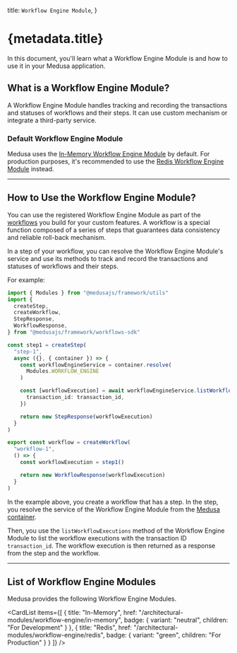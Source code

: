 
  title: `Workflow Engine Module`,
}

# {metadata.title}

In this document, you'll learn what a Workflow Engine Module is and how to use it in your Medusa application.

## What is a Workflow Engine Module?

A Workflow Engine Module handles tracking and recording the transactions and statuses of workflows and their steps. It can use custom mechanism or integrate a third-party service.

### Default Workflow Engine Module

Medusa uses the [In-Memory Workflow Engine Module](./in-memory/page.mdx) by default. For production purposes, it's recommended to use the [Redis Workflow Engine Module](./redis/page.mdx) instead.

---

## How to Use the Workflow Engine Module?

You can use the registered Workflow Engine Module as part of the [workflows](!docs!/learn/fundamentals/workflows) you build for your custom features. A workflow is a special function composed of a series of steps that guarantees data consistency and reliable roll-back mechanism.

In a step of your workflow, you can resolve the Workflow Engine Module's service and use its methods to track and record the transactions and statuses of workflows and their steps.

For example:

```ts
import { Modules } from "@medusajs/framework/utils"
import { 
  createStep,
  createWorkflow,
  StepResponse,
  WorkflowResponse,
} from "@medusajs/framework/workflows-sdk"

const step1 = createStep(
  "step-1",
  async ({}, { container }) => {
    const workflowEngineService = container.resolve(
      Modules.WORKFLOW_ENGINE
    )

    const [workflowExecution] = await workflowEngineService.listWorkflowExecutions({
      transaction_id: transaction_id,
    })

    return new StepResponse(workflowExecution)
  } 
)

export const workflow = createWorkflow(
  "workflow-1",
  () => {
    const workflowExecution = step1()

    return new WorkflowResponse(workflowExecution)
  }
)
```

In the example above, you create a workflow that has a step. In the step, you resolve the service of the Workflow Engine Module from the [Medusa container](!docs!/learn/fundamentals/medusa-container).

Then, you use the `listWorkflowExecutions` method of the Workflow Engine Module to list the workflow executions with the transaction ID `transaction_id`. The workflow execution is then returned as a response from the step and the workflow.

---

## List of Workflow Engine Modules

Medusa provides the following Workflow Engine Modules.

<CardList
  items={[
    {
      title: "In-Memory",
      href: "/architectural-modules/workflow-engine/in-memory",
      badge: {
        variant: "neutral",
        children: "For Development"
      }
    },
    {
      title: "Redis",
      href: "/architectural-modules/workflow-engine/redis",
      badge: {
        variant: "green",
        children: "For Production"
      }
    }
  ]}
/>